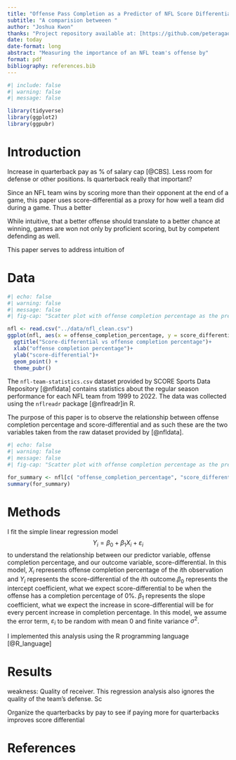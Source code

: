 ```yaml
---
title: "Offense Pass Completion as a Predictor of NFL Score Differential"
subtitle: "A comparision betweeen "
author: "Joshua Kwon"
thanks: "Project repository available at: [https://github.com/peteragao/MATH261A-project-template](https://github.com/peteragao/MATH261A-project-template)."
date: today
date-format: long
abstract: "Measuring the importance of an NFL team's offense by"
format: pdf
bibliography: references.bib
---
```


```r
#| include: false
#| warning: false
#| message: false

library(tidyverse)
library(ggplot2)
library(ggpubr)

```

# Introduction

Increase in quarterback pay as % of salary cap [@CBS]. Less room for defense or other positions. Is quarterback really that important?

Since an NFL team wins by scoring more than their opponent at the end of a game, this paper uses score-differential as a proxy for how well a team did during a game. Thus a better 

While intuitive, that a better offense should translate to a better chance at winning, games are won not only by proficient scoring, but by competent defending as well.

This paper serves to address intuition of 

# Data

```r
#| echo: false
#| warning: false
#| message: false
#| fig-cap: "Scatter plot with offense completion percentage as the predictor values and score-differential as the outcome values "

nfl <- read.csv("../data/nfl_clean.csv")
ggplot(nfl, aes(x = offense_completion_percentage, y = score_differential)) +
  ggtitle("Score-differential vs offense completion percentage")+
  xlab("offense completion percentage")+
  ylab("score-differential")+
  geom_point() + 
  theme_pubr()
```

The `nfl-team-statistics.csv` dataset provided by SCORE Sports Data Repository [@nfldata] contains statistics about the regular season performance for each NFL team from 1999 to 2022. The data was collected using the `nflreadr` package [@nflreadr]in R.

The purpose of this paper is to observe the relationship between offense completion percentage and score-differential and as such these are the two variables taken from the raw dataset provided by [@nfldata].

```r
#| echo: false
#| warning: false
#| message: false
#| fig-cap: "Scatter plot with offense completion percentage as the predictor values and score-differential as the outcome values "

for_summary <- nfl[c( "offense_completion_percentage", "score_differential")]
summary(for_summary)
```


# Methods

I fit the simple linear regression model $$Y_i = \beta_0 +\beta_1 X_i + \varepsilon_i$$ to understand the relationship between our predictor variable, offense completion percentage, and our outcome variable, score-differential. In this model, $X_i$ represents offense completion percentage of the $i$th observation and $Y_i$ represents the score-differential of the $i$th outcome.$\beta_0$ represents the intercept coefficient, what we expect score-differential to be when the offense has a completion percentage of 0%. $\beta_1$ represents the slope coefficient, what we expect the increase in score-differential will be for every percent increase in completion percentage. In this model, we assume the error term, $\varepsilon_i$ to be random with mean 0 and finite variance $\sigma^2$.

I implemented this analysis using the R programming language [@R_language]

# Results

weakness: Quality of receiver. This regression analysis also ignores the quality of the team's defense. Sc

Organize the quarterbacks by pay to see if paying more for quarterbacks improves score differential

# References

